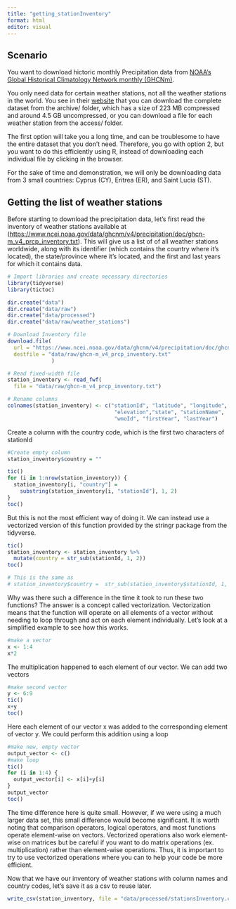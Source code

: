 ---
title: "getting_stationInventory"
format: html
editor: visual
---

## Scenario

You want to download hictoric monthly Precipitation data from [NOAA's Global Historical Climatology Network monthly (GHCNm)](https://www.ncei.noaa.gov/products/land-based-station/global-historical-climatology-network-monthly).

You only need data for certain weather stations, not all the weather stations in the world. You see in their [website](https://www.ncei.noaa.gov/data/ghcnm/v4/precipitation/) that you can download the complete dataset from the archive/ folder, which has a size of 223 MB compressed and around 4.5 GB uncompressed, or you can download a file for each weather station from the access/ folder.

The first option will take you a long time, and can be troublesome to have the entire dataset that you don't need. Therefore, you go with option 2, but you want to do this efficiently using R, instead of downloading each individual file by clicking in the browser.

For the sake of time and demonstration, we will only be downloading data from 3 small countries: Cyprus (CY), Eritrea (ER), and Saint Lucia (ST).

## Getting the list of weather stations

Before starting to download the precipitation data, let's first read the inventory of weather stations available at (<https://www.ncei.noaa.gov/data/ghcnm/v4/precipitation/doc/ghcn-m_v4_prcp_inventory.txt>). This will give us a list of of all weather stations worldwide, along with its identifier (which contains the country where it's located), the state/province where it's located, and the first and last years for which it contains data.

```{r}
# Import libraries and create necessary directories
library(tidyverse)
library(tictoc)

dir.create("data")
dir.create("data/raw")
dir.create("data/processed")
dir.create("data/raw/weather_stations")
```

```{r}
# Download Inventory file
download.file(
  url = "https://www.ncei.noaa.gov/data/ghcnm/v4/precipitation/doc/ghcn-m_v4_prcp_inventory.txt",
  destfile = "data/raw/ghcn-m_v4_prcp_inventory.txt"
              )

# Read fixed-width file
station_inventory <- read_fwf(
  file = "data/raw/ghcn-m_v4_prcp_inventory.txt")

# Rename columns
colnames(station_inventory) <- c("stationId", "latitude", "longitude",
                                  "elevation","state", "stationName",
                                  "wmoId", "firstYear", "lastYear")
```

Create a column with the country code, which is the first two characters of stationId

```{r}
#Create empty column
station_inventory$country = ""

tic()
for (i in 1:nrow(station_inventory)) {
  station_inventory[i, "country"] = 
    substring(station_inventory[i, "stationId"], 1, 2)
}
toc()
```

But this is not the most efficient way of doing it. We can instead use a vectorized version of this function provided by the stringr package from the tidyverse.

```{r}
tic()
station_inventory <- station_inventory %>% 
  mutate(country = str_sub(stationId, 1, 2))
toc()

# This is the same as
# station_inventory$country =  str_sub(station_inventory$stationId, 1, 2)
```

Why was there such a difference in the time it took to run these two functions? The answer is a concept called vectorization. Vectorization means that the function will operate on all elements of a vector without needing to loop through and act on each element individually. Let's look at a simplified example to see how this works.

```{r}
#make a vector
x <- 1:4
x*2
```

The multiplication happened to each element of our vector. We can add two vectors

```{r}
#make second vector
y <- 6:9
tic()
x+y
toc()
```

Here each element of our vector x was added to the corresponding element of vector y. We could perform this addition using a loop

```{r}
#make new, empty vector
output_vector <- c()
#make loop
tic()
for (i in 1:4) {
  output_vector[i] <- x[i]+y[i]
}
output_vector
toc()
```

The time difference here is quite small. However, if we were using a much larger data set, this small difference would become significant. It is worth noting that comparison operators, logical operators, and most functions operate element-wise on vectors. Vectorized operations also work element-wise on matrices but be careful if you want to do matrix operations (ex. multiplication) rather than element-wise operations. Thus, it is important to try to use vectorized operations where you can to help your code be more efficient.

Now that we have our inventory of weather stations with column names and country codes, let's save it as a csv to reuse later.

```{r}
write_csv(station_inventory, file = "data/processed/stationsInventory.csv")
```
